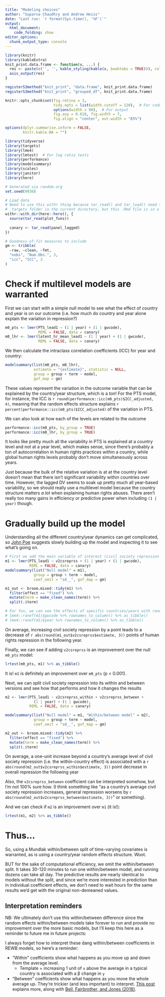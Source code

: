 ```yaml
---
title: "Modeling choices"
author: "Suparna Chaudhry and Andrew Heiss"
date: "Last run: `r format(Sys.time(), '%F')`"
output: 
  html_document:
    code_folding: show
editor_options: 
  chunk_output_type: console
---
```


```r
library(knitr)
library(kableExtra)
knit_print.data.frame <- function(x, ...) {
  res <- paste(c('', '', kable_styling(kable(x, booktabs = TRUE))), collapse = '\n')
  asis_output(res)
}

registerS3method("knit_print", "data.frame", knit_print.data.frame)
registerS3method("knit_print", "grouped_df", knit_print.data.frame)

knitr::opts_chunk$set(fig.retina = 3,
                      tidy.opts = list(width.cutoff = 120),  # For code
                      options(width = 90),  # For output
                      fig.asp = 0.618, fig.width = 7, 
                      fig.align = "center", out.width = "85%")

options(dplyr.summarise.inform = FALSE,
        knitr.kable.NA = "")
```

```r
library(tidyverse)
library(targets)
library(lme4)
library(lmtest)  # For log ratio tests
library(performance)
library(modelsummary)
library(scales)
library(janitor)
library(here)

# Generated via random.org
set.seed(9936)

# Load data
# Need to use this withr thing because tar_read() and tar_load() need to see the
# _targets folder in the current directory, but this .Rmd file is in a subfolder
withr::with_dir(here::here(), {
  source(tar_read(plot_funs))
  
  canary <- tar_read(panel_lagged)
})

# Goodness-of-fit measures to include
gm <- tribble(
  ~raw, ~clean, ~fmt,
  "nobs", "Num.Obs.", 3,
  "icc", "ICC", 3
)
```

# Check if multilevel models are warranted

First we can start with a simple null model to see what the effect of country and year is on our outcome (i.e. how much do country and year alone explain the variation in repression?)

```r
m0_pts <- lmer(PTS_lead1 ~ (1 | year) + (1 | gwcode),
               REML = FALSE, data = canary)
m0_lhr <- lmer(latent_hr_mean_lead1 ~ (1 | year) + (1 | gwcode),
               REML = FALSE, data = canary)
```

We then calculate the intraclass correlation coefficients (ICC) for year and country:

```r
modelsummary(list(m0_pts, m0_lhr),
             estimate = "{estimate}", statistic = NULL,
             group = group + term ~ model,
             gof_map = gm)
```

These values represent the variation in the outcome variable that can be explained by the country/year structure, which is a *ton*! For the PTS model, for instance, the ICC is `r round(performance::icc(m0_pts)$ICC_adjusted, 4)`, meaning that the random effects structure explains `r percent(performance::icc(m0_pts)$ICC_adjusted)` of the variation in PTS.

We can also look at how each of the levels are related to the outcome

```r
performance::icc(m0_pts, by_group = TRUE)
performance::icc(m0_lhr, by_group = TRUE)
```

It looks like pretty much all the variability in PTS is explained at a country level and not at a year level, which makes sense, since there's probably a ton of autocorrelation in human rights practices within a country, while global human rights levels probably don't move simultaneously across years.

Just because the bulk of the relative variation is at at the country level doesn't mean that there isn't significant variability within countries over time. However, the lagged DV seems to soak up pretty much all year-based variability, so we should really use a multilevel model because the country structure matters *a lot* when explaining human rights abuses. There aren't really too many gains in efficiency or predictive power when including `(1 | year)` though.


# Gradually build up the model

Understanding all the different country/year dynamics can get complicated, so [John Poe](http://www.johndavidpoe.com/) suggests slowly building up the model and inspecting it to see what's going on.

```r
# First we add the main variable of interest (civil society repression here)
m1 <- lmer(PTS_lead1 ~ v2csreprss + (1 | year) + (1 | gwcode),
           REML = FALSE, data = canary)
modelsummary(list("Null model" = m1),
             group = group + term ~ model,
             coef_omit = "sd__", gof_map = gm)
```

```r
m1_out <- broom.mixed::tidy(m1) %>% 
  filter(effect == "fixed") %>% 
  mutate(term = make_clean_names(term)) %>% 
  split(.$term)

# For fun, we can see the effects of specific countries/years with ranef()
# lme4::ranef(m1)$gwcode %>% rownames_to_column() %>% as_tibble()
# lme4::ranef(m1)$year %>% rownames_to_column() %>% as_tibble()
```

On average, increasing civil society repression by a point leads to a decrease of `r abs(round(m1_out$v2csreprss$estimate, 3))` points of human rights repression in the following year.

Finally, we can see if adding `v2csreprss` is an improvement over the null `m0_pts` model:

```r
lrtest(m0_pts, m1) %>% as_tibble()
```

It is! `m1` is definitely an improvement over `m0_pts` (p < 0.001).

Next, we can split civil society repression into its within and between versions and see how that performs and how it changes the results

```r
m2 <- lmer(PTS_lead1 ~ v2csreprss_within + v2csreprss_between +
             (1 | year) + (1 | gwcode),
           REML = FALSE, data = canary)

modelsummary(list("Null model" = m1, "Within/between model" = m2),
             group = group + term ~ model,
             coef_omit = "sd__", gof_map = gm)
```

```r
m2_out <- broom.mixed::tidy(m2) %>% 
  filter(effect == "fixed") %>% 
  mutate(term = make_clean_names(term)) %>% 
  split(.$term)
```

On average, a one-unit increase beyond a country's average level of civil society repression (i.e. the within-country effect) is associated with a `r abs(round(m2_out$v2csreprss_within$estimate, 3))` point decrease in overall repression the following year

Also, the `v2csreprss_between` coefficient can be interpreted somehow, but I'm not 100% sure how. (I think something like "as a country's average civil society repression increases, general repression worsens by `r abs(round(m2_out$v2csreprss_between$estimate, 3))`" or something).

And we can check if `m2` is an improvement over `m1` (it is!):

```r
lrtest(m1, m2) %>% as_tibble()
```

# Thus…

So, using a Mundlak within/between split of time-varying covariates is warranted, as is using a country/year random effects structure. Woot.

BUT for the sake of computational efficiency, we omit the within/between split. It takes 30-120 minutes to run one within/between model, and running dozens can take all day. The predictive results are nearly identical to models without the split, and since we're more interested in prediction than in individual coefficient effects, we don't need to wait hours for the same results we'd get with the original non-demeaned values. 

## Interpretation reminders

NB: We ultimately don't use this within/between difference since the random effects within/between models take forever to run and provide no improvement over the more basic models, but I'll keep this here as a reminder to future me in future projects:

I always forget how to interpret these dang within/between coefficients in REWB models, so here's a reminder:

- "Within" coefficients show what happens as you move up and down from the average level.
  - Template = increasing 1 unit of `x` above the average in a typical country is associated with a β change in `y`
- "Between" coefficients show what happens as you move the whole average up. They're trickier (and less important) to interpret. [This post](https://statisticalhorizons.com/between-within-contextual-effects) explains more, along with [Bell, Fairbrother, and Jones (2018)](https://doi.org/10.1007/s11135-018-0802-x).
